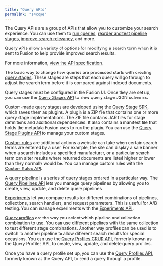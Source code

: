 ```yaml
---
title: "Query APIs"
permalink: "s4cope"
---
```


The Query APIs are a group of APIs that allow you to customize your search experience. You can use them to [run queries](/fusion/5.9/361/query-profiles-api), [reorder and test pipeline stages](/fusion/5.9/360/query-pipelines-api), [improve search relevancy](/fusion/5.9/551/experiments-api), and more.

Query APIs allow a variety of options for modifying a search term when it is sent to Fusion to help provide improved search results.

For more information, [view the API specification.](?open-api=true)

The basic way to change how queries are processed starts with creating [query stages](/fusion/5.9/278/query-pipeline-stages). These stages are steps that each query will go through to adjust the search term before it is compared against indexed documents.

Query stages must be configured in the Fusion UI. Once they are set up, you can use the [Query Stages API](/fusion/5.9/362/query-stages-api) to view query stage JSON schemas.

Custom-made query stages are developed using the [Query Stage SDK](/fusion/5.9/hbu2ug/query-stage-sdk), which saves them as plugins. A plugin is a ZIP file that contains one or more query stage implementations. The ZIP file contains JAR files for stage definitions and additional dependencies. It also contains a manifest file that holds the metadata Fusion uses to run the plugin. You can use the [Query Stage Plugins API](/fusion/5.9/iwwngg/query-stage-plugins-api) to manage your custom stages.

[Custom rules](/fusion/5.9/8835/business-rules#custom-rule-actions) are additional actions a website can take when certain search terms are entered by a user. For example, the site can display a sale banner when a search includes a specified manufacturer, or a particular search term can alter results where returned documents are listed higher or lower than they normally would be. You can manage custom rules with the [Custom Rules API](/fusion/5.9/331/custom-rules-api).

A [query pipeline](/fusion/5.9/173/query-pipelines) is a series of query stages ordered in a particular way. The [Query Pipelines API](/fusion/5.9/360/query-pipelines-api) lets you manage query pipelines by allowing you to create, view, update, and delete query pipelines.

[Experiments](/fusion/5.9/460/experiments) let you compare results for different combinations of pipelines, collections, search handlers, and request parameters. This is useful for A/B testing. You can manage experiments with the [Experiments API](/fusion/5.9/551/experiments-api).

[Query profiles](/fusion/5.9/174/query-profiles) are the way you select which pipeline and collection combination to use. You can use different pipelines with the same collection to test different stage combinations. Another way profiles can be used is to switch to another pipeline to allow different search results for special occasions. You can use the [Query Profiles CRUD API](/fusion/5.9/363/query-profiles-crud-api), formerly known as the Query Profiles API, to create, view, update, and delete query profiles.

Once you have a query profile set up, you can use the [Query Profiles API](/fusion/5.9/361/query-profiles-api), formerly known as the Query API, to send a query through a profile.